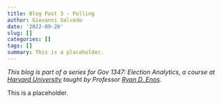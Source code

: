 ```yaml
---
title: Blog Post 3 - Polling
author: Giovanni Salcedo
date: '2022-09-26'
slug: []
categories: []
tags: []
summary: This is a placeholder.
---
```


*This blog is part of a series for Gov 1347: Election Analytics, a course at [Harvard University](https://www.harvard.edu/) taught by Professor [Ryan D. Enos](http://ryandenos.com/)*.

This is a placeholder.